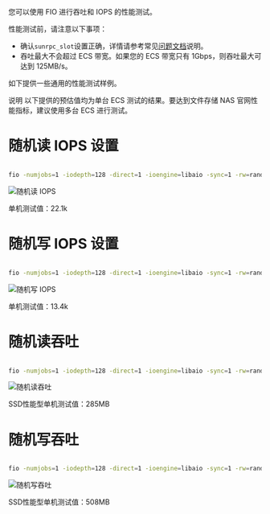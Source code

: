 您可以使用 FIO 进行吞吐和 IOPS 的性能测试。

性能测试前，请注意以下事项：

* 确认`sunrpc_slot`设置正确，详情请参考常见[问题文档](https://developer.qiniu.com/qvm/kb/5608/linux-on-nfs-performance-are-only-a-few-mb-speed)说明。
* 吞吐最大不会超过 ECS 带宽。如果您的 ECS 带宽只有 1Gbps，则吞吐最大可达到 125MB/s。

如下提供一些通用的性能测试样例。

说明 以下提供的预估值均为单台 ECS 测试的结果。要达到文件存储 NAS 官网性能指标，建议使用多台 ECS 进行测试。

# 随机读 IOPS 设置

```bash

fio -numjobs=1 -iodepth=128 -direct=1 -ioengine=libaio -sync=1 -rw=randread -bs=4K -size=1G -time_based -runtime=60 -name=Fio -directory=/mnt

```

![随机读 IOPS](https://dn-odum9helk.qbox.me/Ft7VLLE4ZS93t4FAfmklftPTHBWu)

单机测试值：22.1k

# 随机写 IOPS 设置

```bash

fio -numjobs=1 -iodepth=128 -direct=1 -ioengine=libaio -sync=1 -rw=randwrite -bs=4K -size=1G -time_based -runtime=60 -name=Fio -directory=/mnt

```

![随机写 IOPS](https://dn-odum9helk.qbox.me/FqLjKZ4GkihHjb0HcZeTY-GbqjQ0)

单机测试值：13.4k

# 随机读吞吐

```bash

fio -numjobs=1 -iodepth=128 -direct=1 -ioengine=libaio -sync=1 -rw=randread -bs=1M -size=1G -time_based -runtime=60 -name=Fio -directory=/mnt

```

![随机读吞吐](https://dn-odum9helk.qbox.me/FmJO8qsO21241DyGBhk8-pkX6JZa)

SSD性能型单机测试值：285MB

# 随机写吞吐

```bash

fio -numjobs=1 -iodepth=128 -direct=1 -ioengine=libaio -sync=1 -rw=randwrite -bs=1M -size=1G -time_based -runtime=60 -name=Fio -directory=/mnt

```

![随机写吞吐](https://dn-odum9helk.qbox.me/FjNNd6XCIsWcac6UuHqmSdXVISSI)

SSD性能型单机测试值：508MB

